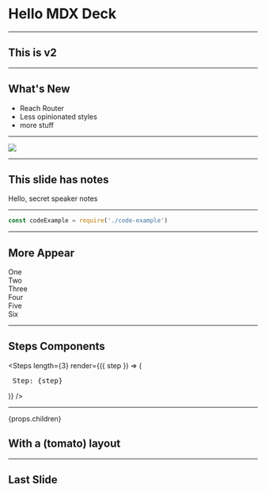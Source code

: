 
<Head>
  <title>MDX Deck Demo</title>
</Head>

# Hello MDX Deck

---

## This is v2

---

## What's New

<ul>
  <Appear>
    <li>Reach Router</li>
    <li>Less opinionated styles</li>
    <li>more stuff</li>
  </Appear>
</ul>

---

<Image
  src='https://source.unsplash.com/random/1024x768'
  size='contain'
/>

---

## This slide has notes

<Notes>
  Hello, secret speaker notes
</Notes>

---

```js
const codeExample = require('./code-example')
```

---

## More Appear

<Appear>
  <div>One</div>
  <div>Two</div>
  <div>Three</div>
  <div>Four</div>
  <div>Five</div>
  <div>Six</div>
</Appear>

---

## Steps Components

<Steps
  length={3}
  render={({ step }) => (
    <pre>
      Step: {step}
    </pre>
  )}
/>

---

  <div
    style={{
      width: '100vw',
      height: '100vh',
      display: 'flex',
      flexDirection: 'column',
      alignItems: 'center',
      justifyContent: 'center',
      backgroundColor: 'tomato'
    }}>
    {props.children}
  </div>

## With a (tomato) layout

---

## Last Slide


